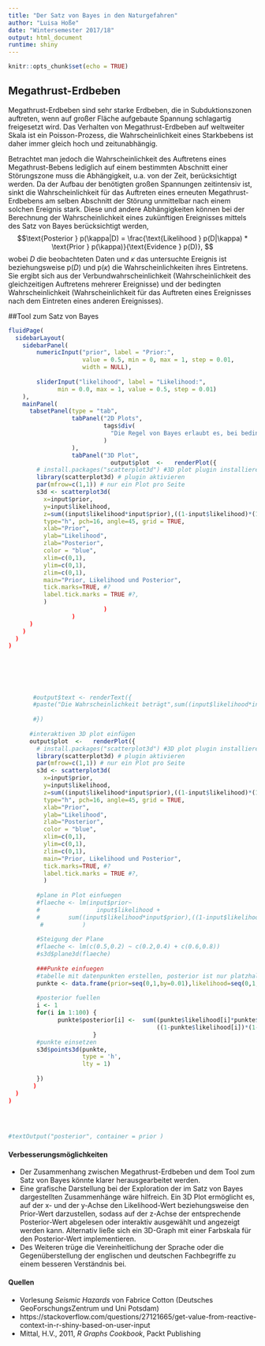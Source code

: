 ```yaml
---
title: "Der Satz von Bayes in den Naturgefahren"
author: "Luisa Hoße"
date: "Wintersemester 2017/18"
output: html_document
runtime: shiny
---
```


```r
knitr::opts_chunk$set(echo = TRUE)
```


## Megathrust-Erdbeben
Megathrust-Erdbeben sind sehr starke Erdbeben, die in Subduktionszonen auftreten, wenn auf großer Fläche aufgebaute Spannung schlagartig freigesetzt wird. Das Verhalten von Megathrust-Erdbeben auf weltweiter Skala ist ein Poisson-Prozess, die Wahrscheinlichkeit eines Starkbebens ist daher immer gleich hoch und zeitunabhängig.

Betrachtet man jedoch die Wahrscheinlichkeit des Auftretens eines Megathrust-Bebens lediglich auf einem bestimmten Abschnitt einer Störungszone muss die Abhängigkeit, u.a. von der Zeit, berücksichtigt werden. Da der Aufbau der benötigten großen Spannungen zeitintensiv ist, sinkt die Wahrscheinlichkeit für das Auftreten eines erneuten Megathrust-Erdbebens am selben Abschnitt der Störung unmittelbar nach einem solchen Ereignis stark.
Diese und andere Abhängigkeiten können bei der Berechnung der Wahrscheinlichkeit eines zukünftigen Ereignisses mittels des Satz von Bayes berücksichtigt werden,
$$\text{Posterior } p(\kappa|D) = \frac{\text{Likelihood } p(D|\kappa) * \text{Prior } p(\kappa)}{\text{Evidence } p(D)},
$$
wobei $D$ die beobachteten Daten und $\kappa$ das untersuchte Ereignis ist beziehungsweise p($D$) und p($\kappa$) die Wahrscheinlichkeiten ihres Eintretens. Sie ergibt sich aus der Verbundwahrscheinlichkeit (Wahrscheinlichkeit des gleichzeitigen Auftretens mehrerer Ereignisse) und der bedingten Wahrscheinlichkeit (Wahrscheinlichkeit für das Auftreten eines Ereignisses nach dem Eintreten eines anderen Ereignisses).


##Tool zum Satz von Bayes
```r
fluidPage(
  sidebarLayout(
    sidebarPanel(
        numericInput("prior", label = "Prior:",
                     value = 0.5, min = 0, max = 1, step = 0.01,
                     width = NULL),
  
        sliderInput("likelihood", label = "Likelihood:",
              min = 0.0, max = 1, value = 0.5, step = 0.01)
    ),
    mainPanel(
      tabsetPanel(type = "tab",
                  tabPanel("2D Plots",
                           tags$div(
                             "Die Regel von Bayes erlaubt es, bei bedingten Wahrscheinlichkeiten die Bedingungen"
                           )
                  ),
                  tabPanel("3D Plot",
                             output$plot  <-   renderPlot({
        # install.packages("scatterplot3d") #3D plot plugin installieren (separat in Konsole ausführen)
        library(scatterplot3d) # plugin aktivieren 
        par(mfrow=c(1,1)) # nur ein Plot pro Seite
        s3d <- scatterplot3d(
          x=input$prior,
          y=input$likelihood,
          z=sum((input$likelihood*input$prior),((1-input$likelihood)*(1-input$prior))),
          type="h", pch=16, angle=45, grid = TRUE,
          xlab="Prior",
          ylab="Likelihood",
          zlab="Posterior",
          color = "blue",
          xlim=c(0,1),
          ylim=c(0,1),
          zlim=c(0,1),
          main="Prior, Likelihood und Posterior", 
          tick.marks=TRUE, #?
          label.tick.marks = TRUE #?,
          )
                           )
                  )
      )
    )
  )
)
                           
      
      
      
      
      
       #output$text <- renderText({  
       #paste("Die Wahrscheinlichkeit beträgt",sum((input$likelihood*input$prior),((1-input$likelihood)*(1-input$prior))),".")
         
       #})
      
      #interaktiven 3D plot einfügen
      output$plot  <-   renderPlot({
        # install.packages("scatterplot3d") #3D plot plugin installieren (separat in Konsole ausführen)
        library(scatterplot3d) # plugin aktivieren 
        par(mfrow=c(1,1)) # nur ein Plot pro Seite
        s3d <- scatterplot3d(
          x=input$prior,
          y=input$likelihood,
          z=sum((input$likelihood*input$prior),((1-input$likelihood)*(1-input$prior))),
          type="h", pch=16, angle=45, grid = TRUE,
          xlab="Prior",
          ylab="Likelihood",
          zlab="Posterior",
          color = "blue",
          xlim=c(0,1),
          ylim=c(0,1),
          zlim=c(0,1),
          main="Prior, Likelihood und Posterior", 
          tick.marks=TRUE, #?
          label.tick.marks = TRUE #?,
          )
        
        #plane in Plot einfuegen
        #flaeche <- lm(input$prior~
        #                input$likelihood +
        #        sum((input$likelihood*input$prior),((1-input$likelihood)*(1-input$prior)))
         #           )
        
        #Steigung der Plane
        #flaeche <- lm(c(0.5,0.2) ~ c(0.2,0.4) + c(0.6,0.8))
        #s3d$plane3d(flaeche)
        
        ###Punkte einfuegen
        #tabelle mit datenpunkten erstellen, posterior ist nur platzhalter
        punkte <- data.frame(prior=seq(0,1,by=0.01),likelihood=seq(0,1,by=0.01),posterior=seq(0,1,by=0.01))
        
        #posterior fuellen
        i <- 1
        for(i in 1:100) { 
              punkte$posterior[i] <-  sum((punkte$likelihood[i]*punkte$prior[i]),
                                          ((1-punkte$likelihood[i])*(1-punkte$prior[i])))
                        }
        #punkte einsetzen
        s3d$points3d(punkte,
                     type = 'h',
                     lty = 1)
        
        })
       )
  )
)
  


  
#textOutput("posterior", container = prior )
```




#### Verbesserungsmöglichkeiten
  - Der Zusammenhang zwischen Megathrust-Erdbeben und dem Tool zum Satz von Bayes könnte klarer herausgearbeitet werden.
  - Eine grafische Darstellung bei der Exploration der im Satz von Bayes dargestellten Zusammenhänge wäre hilfreich. Ein 3D Plot ermöglicht es, auf der x- und der y-Achse den Likelihood-Wert beziehungsweise den Prior-Wert darzustellen, sodass auf der z-Achse der entsprechende Posterior-Wert abgelesen oder interaktiv ausgewählt und angezeigt werden kann. Alternativ ließe sich ein 3D-Graph mit einer Farbskala für den Posterior-Wert implementieren.
  - Des Weiteren trüge die Vereinheitlichung der Sprache oder die Gegenüberstellung der englischen und deutschen Fachbegriffe zu einem besseren Verständnis bei.
    
#### Quellen
  - Vorlesung _Seismic Hazards_ von Fabrice Cotton (Deutsches GeoForschungsZentrum und Uni Potsdam)
  - https://stackoverflow.com/questions/27121665/get-value-from-reactive-context-in-r-shiny-based-on-user-input
  - Mittal, H.V., 2011, _R Graphs Cookbook_, Packt Publishing

